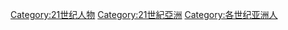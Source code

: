 [[Category:21世纪人物|Category:21世纪人物]]
[[Category:21世紀亞洲|Category:21世紀亞洲]]
[[Category:各世纪亚洲人|Category:各世纪亚洲人]]